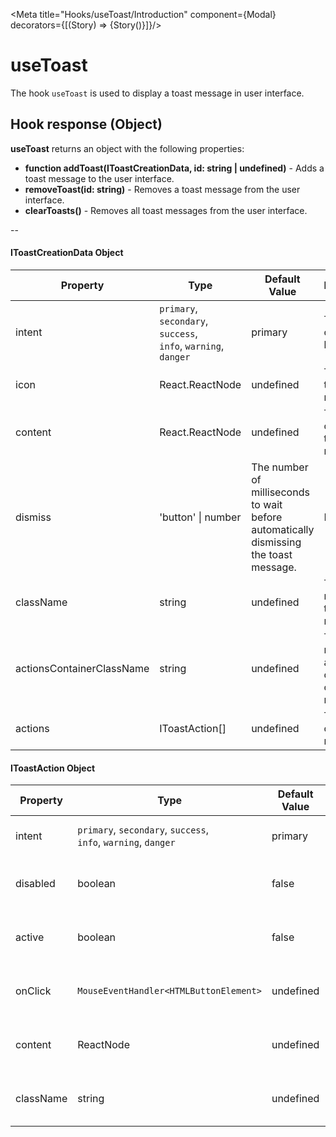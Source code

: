 
<Meta title="Hooks/useToast/Introduction" component={Modal}  decorators={[(Story) => <ApplicationProvider>{Story()}</ApplicationProvider>]}/>

# useToast

The hook `useToast` is used to display a toast message in user interface.


## Hook response (Object)
**useToast** returns an object with the following properties:
- **function addToast(IToastCreationData, id: string | undefined)** - Adds a toast message to the user interface.
- **removeToast(id: string)** - Removes a toast message from the user interface.
- **clearToasts()** - Removes all toast messages from the user interface.

--

#### IToastCreationData Object

|Property|Type|Default Value|Description|Required|
|---|---|---|---|---|
|intent|`primary`, `secondary`, `success`, <br/>`info`, `warning`, `danger`|primary | The intent of the badge.|Yes|
|icon|React.ReactNode|undefined|The icon of the toast message.|No|
|content|React.ReactNode|undefined|The content of the toast message.|Yes|
|dismiss|'button' \| number | The number of milliseconds to wait before automatically dismissing the toast message.|No|
|className|string|undefined|The class name of the toast message.|No|
|actionsContainerClassName|string|undefined|The class name of the actions container of the toast message.|No|
|actions|IToastAction[]|undefined|The actions of the toast message.|No|

#### IToastAction Object

|Property|Type|Default Value|Description|Required|
|---|---|---|---|---|
|intent|`primary`, `secondary`, `success`, <br/>`info`, `warning`, `danger`|primary | The intent of the badge.|No|
|disabled|boolean|false|Whether the toast action is disabled.|No|
|active|boolean|false|Whether the toast action is active.|No|
|onClick|`MouseEventHandler<HTMLButtonElement>`|undefined|The onClick handler of the toast action.|No|
|content|ReactNode|undefined|The content of the toast action.|No|
|className|string|undefined|The class name of the toast action.|No|

